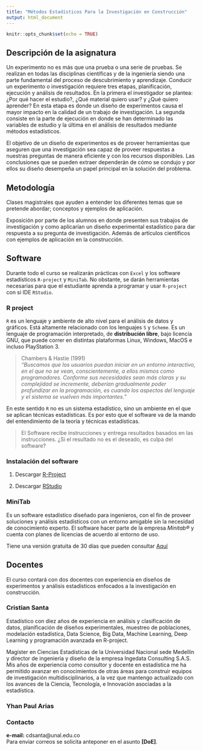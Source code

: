 ```yaml
---
title: "Métodos Estadísticos Para la Investigación en Construcción"
output: html_document
---
```


```r
knitr::opts_chunk$set(echo = TRUE)
```

## Descripción de la asignatura

Un experimento no es más que una prueba o una serie de pruebas. Se realizan en todas las disciplinas científicas y de la ingeniería siendo una parte fundamental del proceso de descubrimiento y aprendizaje. Conducir un experimento o investigación requiere tres etapas, planificación, ejecución y análisis de resultados. En la primera el investigador se plantea: ¿Por qué hacer el estudio?, ¿Qué material quiero usar? y ¿Qué quiero aprender? En esta etapa es donde un diseño de experimentos causa el mayor impacto en la calidad de un trabajo de investigación. La segunda consiste en la parte de ejecución en donde se han determinado las variables de estudio y la última en el análisis de resultados mediante métodos estadísticos.

El objetivo de un diseño de experimentos es de proveer herramientas que aseguren que una investigación sea capaz de proveer respuestas a nuestras preguntas de manera eficiente y con los recursos disponibles. Las conclusiones que se pueden extraer dependerán de cómo se condujo y por ellos su diseño desempeña un papel principal en la solución del problema.

## Metodología

Clases magistrales que ayuden a entender los diferentes temas que se pretende abordar; conceptos y ejemplos de aplicación. 

Exposición por parte de los alumnos en donde presenten sus trabajos de investigación y como aplicarían un diseño experimental estadístico para dar respuesta a su pregunta de investigación. Además de artículos científicos con ejemplos de aplicación en la construcción.

## Software

Durante todo el curso se realizarán prácticas con `Excel` y los software estadísticos `R-project` y `MiniTab`. No obstante, se darán herramientas necesarias para que el estudiante aprenda a programar y usar `R-project` con si IDE `RStudio`.

### R project

<code>R</code> es un lenguaje y ambiente de alto nivel para el análisis de datos y gráficos. Está altamente relacionado con los lenguajes <code>S</code> y <code>Scheme</code>. Es un lenguaje de programación interpretado, de **distribución libre**, bajo licencia GNU, que puede correr en distintas plataformas Linux, Windows, MacOS e incluso PlayStation 3.

> Chambers & Hastie (1991)<br>
> <cite>"Buscamos que los usuarios puedan iniciar en un entorno interactivo, en el que no se vean, conscientemente, a ellos mismos como programadores. Conforme sus necesidades sean más claras y su complejidad se incremente, deberían gradualmente poder profundizar en la programación, es cuando los aspectos del lenguaje y el sistema se vuelven más importantes."</cite>

En este sentido <code>R</code> no es un sistema estadístico, sino un ambiente en el que se aplican técnicas estadísticas. Es por esto que el software va de la mando del entendimiento de la teoría y técnicas estadísticas.

> El Software recibe instrucciones y entrega resultados basados en las instrucciones. ¿Si el resultado no es el deseado, es culpa del software?

### Instalación del software

1. Descargar [R-Project](https://cloud.r-project.org/)

2. Descargar [RStudio](https://www.rstudio.com/products/rstudio/download/)

### MiniTab

Es un software estadístico diseñado para ingenieros, con el fin de proveer soluciones y análisis estadísticos con un entorno amigable sin la necesidad de conocimiento experto. El software hacer parte de la empresa *Minitab&#174;* y cuenta con planes de licencias de acuerdo al entorno de uso.

Tiene una versión gratuita de 30 días que pueden consultar [Aquí](https://www.minitab.com/es-mx/products/minitab/free-trial/)

## Docentes

El curso contará con dos docentes con experiencia en diseños de experimentos y análisis estadísticos enfocados a la investigación en construcción.

### Cristian Santa

Estadístico con diez años de experiencia en análisis y clasificación de datos, planificación de diseños experimentales, muestreo de poblaciones, modelación estadística, Data Science, Big Data, Machine Learning, Deep Learning y programación avanzada en R-project.

Magíster en Ciencias Estadísticas de la Universidad Nacional sede Medellín y director de ingeniería y diseño de la empresa Ingedata Consulting S.A.S. Mis años de experiencia como consultor y docente en estadística me ha permitido avanzar en conocimientos de otras áreas para construir equipos de investigación multidisciplinarios, a la vez que mantengo actualizado con los avances de la Ciencia, Tecnología, e Innovación asociadas a la estadística.

### Yhan Paul Arias



### Contacto

**e-mail:** cdsanta@unal.edu.co<br>
Para enviar correos se solicita anteponer en el asunto **[DoE]**.


